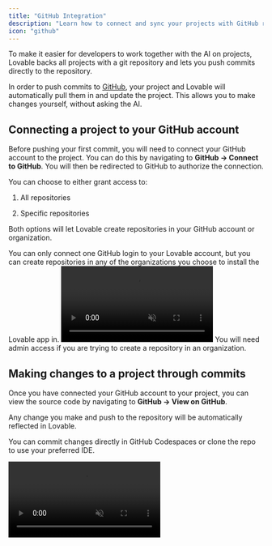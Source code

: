```yaml
---
title: "GitHub Integration"
description: "Learn how to connect and sync your projects with GitHub repositories"
icon: "github"
---
```


To make it easier for developers to work together with the AI on projects, Lovable backs all projects with a git repository and lets you push commits directly to the repository.

In order to push commits to [GitHub](https://lovable.dev/blog/what-is-github), your project and Lovable will automatically pull them in and update the project. This allows you to make changes yourself, without asking the AI.

## Connecting a project to your GitHub account

Before pushing your first commit, you will need to connect your GitHub account to the project. You can do this by navigating to **GitHub → Connect to GitHub**. You will then be redirected to GitHub to authorize the connection.

You can choose to either grant access to:

1. All repositories

2. Specific repositories

Both options will let Lovable create repositories in your GitHub account or organization.

<Note>
  You can only connect one GitHub login to your Lovable account, but you can
  create repositories in any of the organizations you choose to install the
  Lovable app in.
</Note>

<Frame>
  <video autoPlay controls loop muted className="w-full">
    <source src="/assets/connect-to-github.mp4" type="video/mp4" />
  </video>
</Frame>

<Warning>
  You will need admin access if you are trying to create a repository in an
  organization.
</Warning>

## Making changes to a project through commits

Once you have connected your GitHub account to your project, you can view the source code by navigating to **GitHub → View on GitHub**.

Any change you make and push to the repository will be automatically reflected in Lovable.

You can commit changes directly in GitHub Codespaces or clone the repo to use your preferred IDE.

<Frame>
  <video autoPlay controls loop muted className="w-full">
    <source src="/assets/sync-commits.mp4" type="video/mp4" />
  </video>
</Frame>